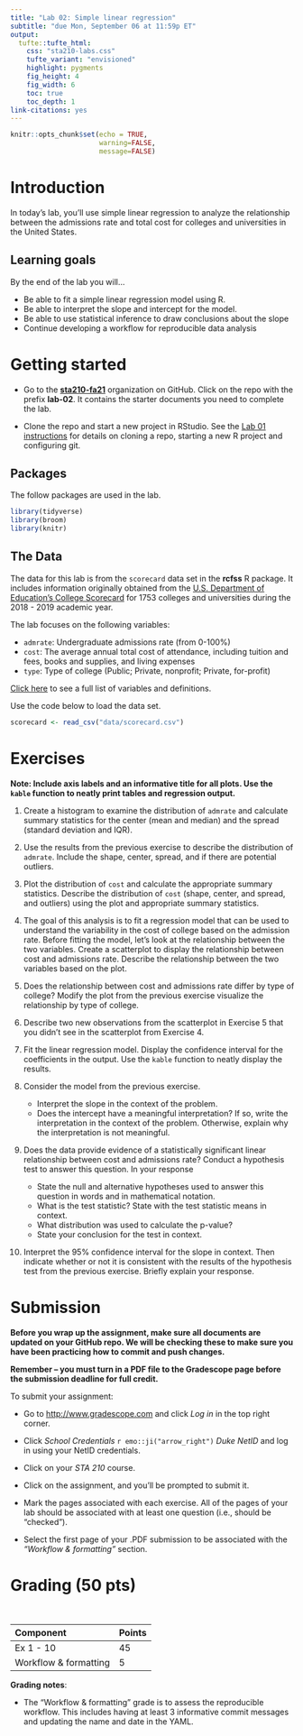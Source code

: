 ```yaml
---
title: "Lab 02: Simple linear regression"
subtitle: "due Mon, September 06 at 11:59p ET"
output: 
  tufte::tufte_html:
    css: "sta210-labs.css"
    tufte_variant: "envisioned"
    highlight: pygments
    fig_height: 4
    fig_width: 6
    toc: true
    toc_depth: 1
link-citations: yes
---
```


```r
knitr::opts_chunk$set(echo = TRUE,
                      warning=FALSE, 
                      message=FALSE)
```

# Introduction

In today's lab, you'll use simple linear regression to analyze the relationship between the admissions rate and total cost for colleges and universities in the United States.

## Learning goals

By the end of the lab you will...

-   Be able to fit a simple linear regression model using R.
-   Be able to interpret the slope and intercept for the model.
-   Be able to use statistical inference to draw conclusions about the slope
-   Continue developing a workflow for reproducible data analysis

# Getting started

-   Go to the [**sta210-fa21**](https://www.github.com/sta210-fa21) organization on GitHub. Click on the repo with the prefix **lab-02**. It contains the starter documents you need to complete the lab.

-   Clone the repo and start a new project in RStudio. See the [Lab 01 instructions](https://sta210-fa21.netlify.app/labs/lab-01-ikea.html) for details on cloning a repo, starting a new R project and configuring git.

## Packages

The follow packages are used in the lab.

```r
library(tidyverse)
library(broom)
library(knitr)
```

## The Data

The data for this lab is from the `scorecard` data set in the **rcfss** R package. It includes information originally obtained from the [U.S. Department of Education's College Scorecard](https://collegescorecard.ed.gov/data/) for 1753 colleges and universities during the 2018 - 2019 academic year.

The lab focuses on the following variables:

-   `admrate`: Undergraduate admissions rate (from 0-100%)
-   `cost`: The average annual total cost of attendance, including tuition and fees, books and supplies, and living expenses
-   `type`: Type of college (Public; Private, nonprofit; Private, for-profit)

[Click here](https://uc-cfss.github.io/rcfss/reference/scorecard.html) to see a full list of variables and definitions.

Use the code below to load the data set.

```r
scorecard <- read_csv("data/scorecard.csv")
```

# Exercises

**Note: Include axis labels and an informative title for all plots. Use the `kable` function to neatly print tables and regression output.**

1.  Create a histogram to examine the distribution of `admrate` and calculate summary statistics for the center (mean and median) and the spread (standard deviation and IQR).

2.  Use the results from the previous exercise to describe the distribution of `admrate`. Include the shape, center, spread, and if there are potential outliers.

3.  Plot the distribution of `cost` and calculate the appropriate summary statistics. Describe the distribution of `cost` (shape, center, and spread, and outliers) using the plot and appropriate summary statistics.

4.  The goal of this analysis is to fit a regression model that can be used to understand the variability in the cost of college based on the admission rate. Before fitting the model, let's look at the relationship between the two variables. Create a scatterplot to display the relationship between cost and admissions rate. Describe the relationship between the two variables based on the plot.

5.  Does the relationship between cost and admissions rate differ by type of college? Modify the plot from the previous exercise visualize the relationship by type of college.

6.  Describe two new observations from the scatterplot in Exercise 5 that you didn't see in the scatterplot from Exercise 4.

7.  Fit the linear regression model. Display the confidence interval for the coefficients in the output. Use the `kable` function to neatly display the results.

8.  Consider the model from the previous exercise.

    -   Interpret the slope in the context of the problem.
    -   Does the intercept have a meaningful interpretation? If so, write the interpretation in the context of the problem. Otherwise, explain why the interpretation is not meaningful.

9.  Does the data provide evidence of a statistically significant linear relationship between cost and admissions rate? Conduct a hypothesis test to answer this question. In your response

    -   State the null and alternative hypotheses used to answer this question in words and in mathematical notation.
    -   What is the test statistic? State with the test statistic means in context.
    -   What distribution was used to calculate the p-value?
    -   State your conclusion for the test in context.

10. Interpret the 95% confidence interval for the slope in context. Then indicate whether or not it is consistent with the results of the hypothesis test from the previous exercise. Briefly explain your response.

# Submission

**Before you wrap up the assignment, make sure all documents are updated on your GitHub repo. We will be checking these to make sure you have been practicing how to commit and push changes.**

**Remember -- you must turn in a PDF file to the Gradescope page before the submission deadline for full credit.**

To submit your assignment:

-   Go to <http://www.gradescope.com> and click *Log in* in the top right corner.

-   Click *School Credentials* `r emo::ji("arrow_right")` *Duke NetID* and log in using your NetID credentials.

-   Click on your *STA 210* course.

-   Click on the assignment, and you'll be prompted to submit it.

-   Mark the pages associated with each exercise. All of the pages of your lab should be associated with at least one question (i.e., should be "checked").

-   Select the first page of your .PDF submission to be associated with the *"Workflow & formatting"* section.

# Grading (50 pts)

<br>

| Component             | Points |
|:----------------------|:-------|
| Ex 1 - 10             | 45     |
| Workflow & formatting | 5      |

**Grading notes**:

-   The "Workflow & formatting" grade is to assess the reproducible workflow. This includes having at least 3 informative commit messages and updating the name and date in the YAML.
